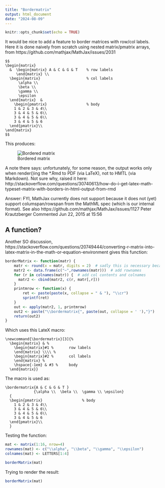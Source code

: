 ```yaml
---
title: "Bordermatrix"
output: html_document
date: "2024-08-09"
---
```


```r
knitr::opts_chunk$set(echo = TRUE)
```

It would be nice to add a feature to border matrices with row/col labels. Here it is done naively from scratch using nested
matrix/pmatrix arrays, from https://github.com/mathjax/MathJax/issues/2031

```
$$
\begin{matrix}
  &  \begin{matrix} A & C & G & T    % row labels
     \end{matrix} \\
  \begin{matrix}                     % col labels
      \alpha \\ 
      \beta \\ 
      \gamma \\ 
      \epsilon
  \end{matrix}  &  
    \begin{pmatrix}                  % body
    1 & 2 & 3 & 4\\
    3 & 4 & 5 & 6\\
    3 & 4 & 5 & 6\\
    3 & 4 & 5 & 6
  \end{pmatrix}\\
\end{matrix}
$$
```
This produces:

![Bordered matrix](border-mat.png)

A note there says: unfortunately, for some reason, the output works only when render()ing the *.Rmd to PDF (via LaTeX), not to HMTL (via Markdown). Not sure why, raised it here: http://stackoverflow.com/questions/30740613/how-do-i-get-latex-math-typeset-matrix-with-borders-in-html-output-from-rmd

Answer: 
FYI, MathJax currently does not support \bordermatrix because it does not (yet) support columspan/rowspan from the MathML spec (which is our internal format). See also https://github.com/mathjax/MathJax/issues/1127
Peter Krautzberger
Commented Jun 22, 2015 at 15:56



## A function?
Another SO discussion, https://stackoverflow.com/questions/20749444/converting-r-matrix-into-latex-matrix-in-the-math-or-equation-environment gives this function:

```r
borderMatrix <- function(matr) {
    matr <- round(x = matr, digits = 2)  # sadly this is necessary because given this function, the options(digits = 2) does not work
    matr2 <- data.frame(c("~",rownames(matr)))  # add rownames
    for (r in colnames(matr)) {  # add col contents and colnames
      matr2 <- cbind(matr2, c(r, matr[,r]))
    }
    printmrow <- function(x) {
        ret <- paste(paste(x, collapse = " & "), "\\cr")
        sprintf(ret)
    }
    out <- apply(matr2, 1, printmrow)
    out2 <- paste("\\bordermatrix{", paste(out, collapse = ' '),"}")
    return(out2)
}
```

Which uses this LateX macro:

```
\newcommand{\bordermatrix}[3]{%
  \begin{matrix} & %
    \begin{matrix}#1 %       row labels
    \end{matrix} \\\\ %
    \begin{matrix}#2 %       col labels
    \end{matrix} %
    \hspace{-1em} & #3 %     body
  \end{matrix}}
```

$$
\newcommand{\bordermatrix}[3]{%
  \begin{matrix} & %
    \begin{matrix}#1 %
    \end{matrix} \\\\ %
    \begin{matrix}#2 %
    \end{matrix} %
    \hspace{-1em} & #3 % 
  \end{matrix}}
$$

The macro is used as:

```
\bordermatrix{A & C & G & T }
             {\alpha \\  \beta \\  \gamma \\ \epsilon}
  { 
  \begin{pmatrix}                  % body
    1 & 2 & 3 & 4\\
    3 & 4 & 5 & 6\\
    3 & 4 & 5 & 6\\
    3 & 4 & 5 & 6
  \end{pmatrix}\\
  }

```

Testing the function:

```r
mat <- matrix(1:16, nrow=4)
rownames(mat) <- c("\\alpha", "\\beta", "\\gamma", "\\epsilon")
colnames(mat) <- LETTERS[1:4]

borderMatrix(mat)
```

Trying to render the result:

```r
borderMatrix(mat)
```


